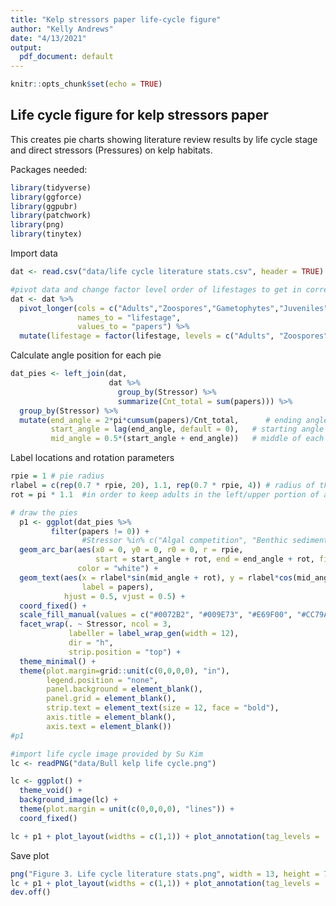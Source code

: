 ```yaml
---
title: "Kelp stressors paper life-cycle figure"
author: "Kelly Andrews"
date: "4/13/2021"
output:
  pdf_document: default
---
```


```r
knitr::opts_chunk$set(echo = TRUE)
```

## Life cycle figure for kelp stressors paper

This creates pie charts showing literature review results by life cycle stage and direct stressors (Pressures) on kelp habitats.

Packages needed:
```r
library(tidyverse)
library(ggforce)
library(ggpubr)
library(patchwork)
library(png)
library(tinytex)
```

Import data
```r
dat <- read.csv("data/life cycle literature stats.csv", header = TRUE)

#pivot data and change factor level order of lifestages to get in correct life-cycle order
dat <- dat %>%
  pivot_longer(cols = c("Adults","Zoospores","Gametophytes","Juveniles"),
               names_to = "lifestage",
               values_to = "papers") %>%
  mutate(lifestage = factor(lifestage, levels = c("Adults", "Zoospores", "Gametophytes", "Juveniles")))
```

Calculate angle position for each pie
```r
dat_pies <- left_join(dat,
                      dat %>% 
                        group_by(Stressor) %>%
                        summarize(Cnt_total = sum(papers))) %>%
  group_by(Stressor) %>%
  mutate(end_angle = 2*pi*cumsum(papers)/Cnt_total,      # ending angle for each pie slice
         start_angle = lag(end_angle, default = 0),   # starting angle for each pie slice
         mid_angle = 0.5*(start_angle + end_angle))   # middle of each pie slice, for the text label
```

Label locations and rotation parameters
```r
rpie = 1 # pie radius
rlabel = c(rep(0.7 * rpie, 20), 1.1, rep(0.7 * rpie, 4)) # radius of the labels - 0.5 would place it exactly in the middle, but a number slightly larger than 0.5 seems to look better. This gives each label a value so that I could move numbers to the outside edge of the pie if its slice was too tiny to hold the value. 
rot = pi * 1.1  #in order to keep adults in the left/upper portion of all the pies; larger values for "rot" rotate Adult's lower starting point clockwise
```

```r
# draw the pies
  p1 <- ggplot(dat_pies %>%
         filter(papers != 0)) +
                #Stressor %in% c("Algal competition", "Benthic sediment", "Contaminants", "Epiphytes", "Mechanical damage"))) + 
  geom_arc_bar(aes(x0 = 0, y0 = 0, r0 = 0, r = rpie,
                   start = start_angle + rot, end = end_angle + rot, fill = lifestage),
               color = "white") +
  geom_text(aes(x = rlabel*sin(mid_angle + rot), y = rlabel*cos(mid_angle + rot), 
                label = papers),
            hjust = 0.5, vjust = 0.5) +
  coord_fixed() +
  scale_fill_manual(values = c("#0072B2", "#009E73", "#E69F00", "#CC79A7")) +
  facet_wrap(. ~ Stressor, ncol = 3, 
             labeller = label_wrap_gen(width = 12), 
             dir = "h", 
             strip.position = "top") +
  theme_minimal() +
  theme(plot.margin=grid::unit(c(0,0,0,0), "in"),
        legend.position = "none",
        panel.background = element_blank(),
        panel.grid = element_blank(),
        strip.text = element_text(size = 12, face = "bold"),
        axis.title = element_blank(),
        axis.text = element_blank())
#p1  

#import life cycle image provided by Su Kim
lc <- readPNG("data/Bull kelp life cycle.png")

lc <- ggplot() +
  theme_void() +
  background_image(lc) +
  theme(plot.margin = unit(c(0,0,0,0), "lines")) +
  coord_fixed()

lc + p1 + plot_layout(widths = c(1,1)) + plot_annotation(tag_levels = 'A')
```
Save plot
```r
png("Figure 3. Life cycle literature stats.png", width = 13, height = 7, units = "in", res = 300)
lc + p1 + plot_layout(widths = c(1,1)) + plot_annotation(tag_levels = 'A')
dev.off()

```

